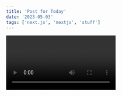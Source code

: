 ```yaml
---
title: 'Post for Today'
date: '2023-05-03'
tags: ['next.js', 'nextjs', 'stuff']
---
```


<Video id="6h649f2fB9Q" />

We recommed using **Static Generation** (with and whithout data) ...

```ts
const sum = (num1: number, num2: number): number => 
    return num1 + num2
}

console.log(sum(4,8)) //12
```

You can use static Generation for many types of pages, including 
-Marketing pages etc.